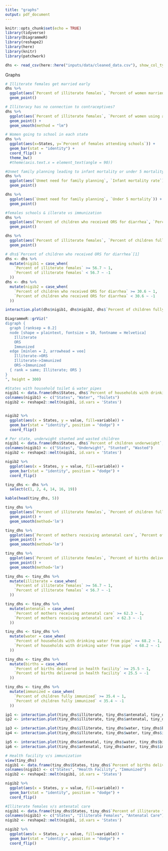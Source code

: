 ```yaml
---
title: "graphs"
output: pdf_document
---
```


```r
knitr::opts_chunk$set(echo = TRUE)
library(tidyverse)
library(DiagrammeR)
library(reshape2)
library(here)
library(knitr)
library(patchwork)

dhs <- read_csv(here::here("inputs/data/cleaned_data.csv"), show_col_types = FALSE)
```

Graphs
```r
# Illiterate females get married early
dhs %>%
  ggplot(aes(`Percent of illiterate females`, `Percent of women married before age 18`, color = States)) +
  geom_point()

# Illiteracy has no connection to contraceptives? 
dhs %>%
  ggplot(aes(`Percent of illiterate females`, `Percent of women using any contraceptive method`)) +
  geom_point() +
  geom_smooth(method = "lm")

# Women going to school in each state
dhs %>%
  ggplot(aes(x=States, y=`Percent of females attending schools`)) +
  geom_bar(stat = "identity") +
  coord_flip() +
  theme_bw()
  #theme(axis.text.x = element_text(angle = 90))

#Unmet family planning leading to infant mortality or under 5 mortality are apparently not related
dhs %>%
  ggplot(aes(`Unmet need for family planning`, `Infant mortality rate`)) +
  geom_point()

dhs %>%
  ggplot(aes(`Unmet need for family planning`, `Under 5 mortality`)) +
  geom_point()

#females schools & illerate vs immunization
dhs %>%
  ggplot(aes(`Percent of children who received ORS for diarrhea`, `Percent of children fully immunized`)) +
  geom_point()

dhs %>%
  ggplot(aes(`Percent of illiterate females`, `Percent of children fully immunized`)) +
  geom_point()
```


```r
# dhs$`Percent of children who received ORS for diarrhea`[1]
dhs <- dhs %>%
  mutate(nigib1 = case_when(
    `Percent of illiterate females` >= 56.7 ~ 1,
    `Percent of illiterate females` < 56.7 ~ -1
  ))
dhs <- dhs %>%
  mutate(nigib2 = case_when(
    `Percent of children who received ORS for diarrhea` >= 30.6 ~ 1,
    `Percent of children who received ORS for diarrhea` < 30.6 ~ -1
  ))

interaction.plot(dhs$nigib1, dhs$nigib2, dhs$`Percent of children fully immunized`)
```

```r
DiagrammeR::grViz("
digraph {
  graph [ranksep = 0.2]
  node [shape = plaintext, fontsize = 10, fontname = Helvetica]
    Illiterate
    ORS
    Immunized
  edge [minlen = 2, arrowhead = vee]
    Illiterate->ORS
    Illiterate->Immunized
    ORS->Immunized
  { rank = same; Illiterate; ORS }
}
", height = 300)
```


```r
#States with household toilet & water pipes
nigib1 <- data.frame(dhs$States, dhs$`Percent of households with drinking water from pipe`, dhs$`Percent of households with no toilet facility`)
colnames(nigib1) <- c("States", "Water", "Toilets")
nigib2 <- reshape2::melt(nigib1, id.vars = 'States')


nigib2 %>%
  ggplot(aes(x = States, y = value, fill=variable)) +
  geom_bar(stat = "identity", position = "dodge") +
  coord_flip()
```


```r
# Per state, underwight stunted and wasted children
nigib1 <- data.frame(dhs$States, dhs$`Percent of children underweight`, dhs$`Percent of children stunted`, dhs$`Percent of children wasted`)
colnames(nigib1) <- c("States", "Underwight", "Stunted", "Wasted")
nigib2 <- reshape2::melt(nigib1, id.vars = 'States')

nigib2 %>%
  ggplot(aes(x = States, y = value, fill=variable)) +
  geom_bar(stat = "identity", position = "dodge") +
  coord_flip()
```

```r
tiny_dhs <- dhs %>%
  select(c(1, 2, 4, 14, 16, 19))
```

```r
kable(head(tiny_dhs, 5))
```

```r
tiny_dhs %>%
  ggplot(aes(`Percent of illiterate females`, `Percent of children fully immunized`)) +
  geom_point() +
  geom_smooth(method='lm')
```

```r
tiny_dhs %>%
  ggplot(aes(`Percent of mothers receiving antenatal care`, `Percent of births delivered in health facility`)) +
  geom_point() +
  geom_smooth(method='lm')
```

```r
tiny_dhs %>%
  ggplot(aes(`Percent of illiterate females`, `Percent of births delivered in health facility`)) +
  geom_point() +
  geom_smooth(method='lm')
```

```r
tiny_dhs <- tiny_dhs %>%
  mutate(illiterate = case_when(
    `Percent of illiterate females` >= 56.7 ~ 1,
    `Percent of illiterate females` < 56.7 ~ -1
  ))

tiny_dhs <- tiny_dhs %>%
  mutate(antenatal = case_when(
    `Percent of mothers receiving antenatal care` >= 62.3 ~ 1,
    `Percent of mothers receiving antenatal care` < 62.3 ~ -1
  ))

tiny_dhs <- tiny_dhs %>%
  mutate(water = case_when(
    `Percent of households with drinking water from pipe` >= 68.2 ~ 1,
    `Percent of households with drinking water from pipe` < 68.2 ~ -1
  ))

tiny_dhs <- tiny_dhs %>%
  mutate(births = case_when(
    `Percent of births delivered in health facility` >= 25.5 ~ 1,
    `Percent of births delivered in health facility` < 25.5 ~ -1
  ))

tiny_dhs <- tiny_dhs %>%
  mutate(immunized = case_when(
    `Percent of children fully immunized` >= 35.4 ~ 1,
    `Percent of children fully immunized` < 35.4 ~ -1
  ))
```

```r
ip1 <- interaction.plot(tiny_dhs$illiterate, tiny_dhs$antenatal, tiny_dhs$births)
ip2 <- interaction.plot(tiny_dhs$illiterate, tiny_dhs$antenatal, tiny_dhs$immunized)

ip3 <- interaction.plot(tiny_dhs$illiterate, tiny_dhs$water, tiny_dhs$births)
ip4 <- interaction.plot(tiny_dhs$illiterate, tiny_dhs$water, tiny_dhs$immunized)

ip5 <- interaction.plot(tiny_dhs$antenatal, tiny_dhs$water, tiny_dhs$births)
ip6 <- interaction.plot(tiny_dhs$antenatal, tiny_dhs$water, tiny_dhs$immunized)
```


```r
# Health facility v/s immunization
view(tiny_dhs)
nigib1 <- data.frame(tiny_dhs$States, tiny_dhs$`Percent of births delivered in health facility`, tiny_dhs$`Percent of children fully immunized`)
colnames(nigib1) <- c("States", "Health Facility", "Immunized")
nigib2 <- reshape2::melt(nigib1, id.vars = 'States')

nigib2 %>%
  ggplot(aes(x = States, y = value, fill=variable)) +
  geom_bar(stat = "identity", position = "dodge") +
  coord_flip()

#Illiterate females v/s antenatal care
nigib1 <- data.frame(tiny_dhs$States, tiny_dhs$`Percent of illiterate females`, tiny_dhs$`Percent of mothers receiving antenatal care`)
colnames(nigib1) <- c("States", "Illiterate Females", "Antenatal Care")
nigib2 <- reshape2::melt(nigib1, id.vars = 'States')

nigib2 %>%
  ggplot(aes(x = States, y = value, fill=variable)) +
  geom_bar(stat = "identity", position = "dodge") +
  coord_flip()
```

















